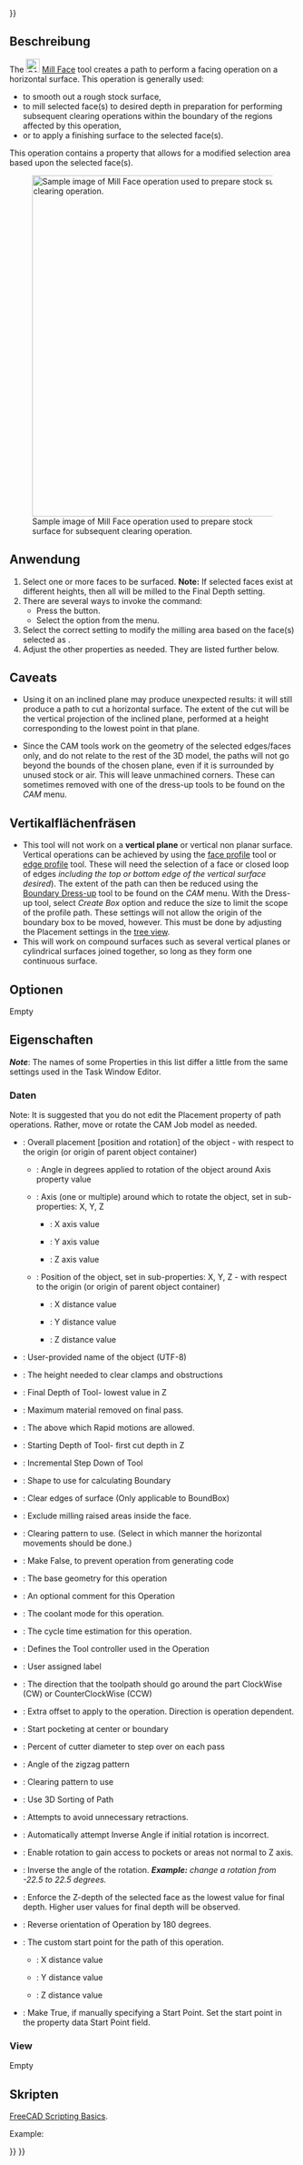 <languages/>
{{UnfinishedDocu{{#translation:}}}}

{{Docnav/de
|[[CAM_Drilling/de|Drilling]]
|[[CAM_Helix/de|Helix]]
|[[CAM_Workbench/de|CAM]]
|IconL=CAM_Drilling.svg
|IconR=CAM_Helix.svg
|IconC=Workbench_CAM.svg
}}

{{GuiCommand/de
|Name=CAM MillFace
|Name/de=CAM FlächeFräsen
|MenuLocation=CAM → Fläche
|Workbenches=[[CAM_Workbench/de|CAM]]
}}

<span id="Description"></span>
== Beschreibung ==

The [[Image:CAM_MillFace.svg|24px]] [[CAM_MillFace|Mill Face]] tool creates a path to perform a facing operation on a horizontal surface. This operation is generally used:
* to smooth out a rough stock surface,
* to mill selected face(s) to desired depth in preparation for performing subsequent clearing operations within the boundary of the regions affected by this operation,
* or to apply a finishing surface to the selected face(s).  
This operation contains a {{PropertyData|BoundaryShape}} property that allows for a modified selection area based upon the selected face(s).

[[Image:MillFace_Sample.png|none|600px|center|Sample image of Mill Face operation used to prepare stock surface for subsequent clearing operation.]]

<span id="Usage"></span>
== Anwendung ==

# Select one or more faces to be surfaced. '''Note:''' If selected faces exist at different heights, then all will be milled to the Final Depth setting.
# There are several ways to invoke the command:
#* Press the {{Button|[[Image:CAM_MillFace.svg|16px]] [[CAM_MillFace|CAM MillFace]]}} button.
#* Select the {{MenuCommand|CAM → [[Image:CAM_MillFace.svg|16px]] Face}} option from the menu.
# Select the correct {{PropertyData|BoundaryShape}} setting to modify the milling area based on the face(s) selected as {{MenuCommand|Base Geometry}}.
# Adjust the other properties as needed. They are listed further below.

== Caveats ==

*Using it on an inclined plane may produce unexpected results: it will still produce a path to cut a horizontal surface. The extent of the cut will be the vertical projection of the inclined plane, performed at a height corresponding to the lowest point in that plane. 

*Since the CAM tools work on the geometry of the selected edges/faces only, and do not relate to the rest of the 3D model, the paths will not go beyond the bounds of the chosen plane, even if it is surrounded by unused stock or air. This will leave unmachined corners. These can sometimes removed with one of the dress-up tools to be found on the ''CAM'' menu.

<span id="Vertical_face_milling"></span>
== Vertikalflächenfräsen ==

* This tool will not work on a '''vertical plane''' or vertical non planar surface. Vertical operations can be achieved by using the [[CAM_Profile|face profile]] tool or [[CAM_Profile|edge profile]] tool. These will need the selection of a face or closed loop of edges ''including the top or bottom edge of the vertical surface desired''). The extent of the path can then be reduced using the [[CAM_DressupPathBoundary|Boundary Dress-up]] tool to be found on the ''CAM'' menu. With the Dress-up tool, select ''Create Box'' option and reduce the size to limit the scope of the profile path. These settings will not allow the origin of the boundary box to be moved, however. This must be done by adjusting the Placement settings in the [[Tree_view|tree view]]. 
* This will work on compound surfaces such as several vertical planes or cylindrical surfaces joined together, so long as they form one continuous surface. 

<span id="Options"></span>
==Optionen==

Empty

<span id="Properties"></span>
==Eigenschaften==

''' ''Note'' ''': The names of some Properties in this list differ a little from the same settings used in the Task Window Editor.

<span id="Data"></span>
===Daten===

{{TitleProperty|Base}}

Note: It is suggested that you do not edit the Placement property of path operations. Rather, move or rotate the CAM Job model as needed.

* {{PropertyData|Placement}}: Overall placement [position and rotation] of the object - with respect to the origin (or origin of parent object container)
** {{PropertyData|Angle}}: Angle in degrees applied to rotation of the object around Axis property value
** {{PropertyData|Axis}}:  Axis (one or multiple) around which to rotate the object, set in sub-properties: X, Y, Z
*** {{PropertyData|X}}: X axis value
*** {{PropertyData|Y}}: Y axis value
*** {{PropertyData|Z}}: Z axis value
** {{PropertyData|Position}}: Position of the object, set in sub-properties: X, Y, Z - with respect to the origin (or origin of parent object container)
*** {{PropertyData|X}}: X distance value
*** {{PropertyData|Y}}: Y distance value
*** {{PropertyData|Z}}: Z distance value
* {{PropertyData|Label}}: User-provided name of the object (UTF-8)

{{TitleProperty|Depth}}

* {{PropertyData|Clearance Height}}: The height needed to clear clamps and obstructions
* {{PropertyData|Final Depth}}: Final Depth of Tool- lowest value in Z
* {{PropertyData|Finish Depth}}: Maximum material removed on final pass.
* {{PropertyData|Safe Height}}: The above which Rapid motions are allowed.
* {{PropertyData|Start Depth}}: Starting Depth of Tool- first cut depth in Z
* {{PropertyData|Step Down}}: Incremental Step Down of Tool

{{TitleProperty|Face}}

* {{PropertyData|BoundaryShape}}: Shape to use for calculating Boundary
* {{PropertyData|ClearEdges}}: Clear edges of surface (Only applicable to BoundBox)
* {{PropertyData|ExcludeRaisedAreas}}: Exclude milling raised areas inside the face.
* {{PropertyData|Offset Pattern}}: Clearing pattern to use. (Select in which manner the horizontal movements should be done.)

{{TitleProperty|Path}}

* {{PropertyData|Active}}: Make False, to prevent operation from generating code
* {{PropertyData|Base}}: The base geometry for this operation
* {{PropertyData|Comment}}: An optional comment for this Operation
* {{PropertyData|Coolant Mode}}: The coolant mode for this operation.
* {{PropertyData|Cycle Time}}: The cycle time estimation for this operation.
* {{PropertyData|Tool Controller}}: Defines the Tool controller used in the Operation
* {{PropertyData|User Label}}: User assigned label

{{TitleProperty|Pocket}}

* {{PropertyData|Cut Mode}}: The direction that the toolpath should go around the part ClockWise (CW) or CounterClockWise (CCW)
* {{PropertyData|Extra Offset}}: Extra offset to apply to the operation. Direction is operation dependent.
* {{PropertyData|StartAt}}: Start pocketing at center or boundary
* {{PropertyData|Step Over}}: Percent of cutter diameter to step over on each pass
* {{PropertyData|Zig Zag Angle}}: Angle of the zigzag pattern
* {{PropertyData|Offset Pattern}}: Clearing pattern to use
* {{PropertyData|Min Travel}}: Use 3D Sorting of Path
* {{PropertyData|Keep Tool Down}}: Attempts to avoid unnecessary retractions.

{{TitleProperty|Rotation}}

* {{PropertyData|Attempt Inverse Angle}}: Automatically attempt Inverse Angle if initial rotation is incorrect.
* {{PropertyData|Enable Rotation}}: Enable rotation to gain access to pockets or areas not normal to Z axis.
* {{PropertyData|Inverse Angle}}: Inverse the angle of the rotation. '' '''Example:''' change a rotation from -22.5 to 22.5 degrees.''
* {{PropertyData|Limit Depth To Face}}: Enforce the Z-depth of the selected face as the lowest value for final depth. Higher user values for final depth will be observed.
* {{PropertyData|Reverse Direction}}: Reverse orientation of Operation by 180 degrees.

{{TitleProperty|Start Point}}

* {{PropertyData|Start Point}}: The custom start point for the path of this operation.
** {{PropertyData|X}}: X distance value
** {{PropertyData|Y}}: Y distance value
** {{PropertyData|Z}}: Z distance value
* {{PropertyData|Use Start Point}}: Make True, if manually specifying a Start Point. Set the start point in the property data Start Point field.

===View===

Empty

<span id="Scripting"></span>
==Skripten==

{{Emphasis|See also:}} [[FreeCAD_Scripting_Basics|FreeCAD Scripting Basics]].

Example:

{{Code|code=
#Place code example here.
}}


{{Docnav/de
|[[CAM_Drilling/de|Drilling]]
|[[CAM_Helix/de|Helix]]
|[[CAM_Workbench/de|CAM]]
|IconL=CAM_Drilling.svg
|IconR=CAM_Helix.svg
|IconC=Workbench_CAM.svg
}}

{{CAM_Tools_navi{{#translation:}}}}
{{Userdocnavi{{#translation:}}}}